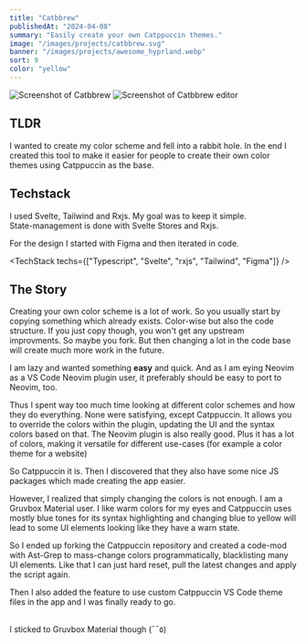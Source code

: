 ```yaml
---
title: "Catbbrew"
publishedAt: "2024-04-08"
summary: "Easily create your own Catppuccin themes."
image: "/images/projects/catbbrew.svg"
banner: "/images/projects/awesome_hyprland.webp"
sort: 9
color: "yellow"
---
```


![Screenshot of Catbbrew](/images/projects/catbbrew.webp)
![Screenshot of Catbbrew editor](/images/projects/catbbrew-design.webp)

## TLDR

I wanted to create my color scheme and fell into a rabbit hole. In the end I created this tool to make it easier for people to create their own color themes using Catppuccin as the base.

## Techstack

I used Svelte, Tailwind and Rxjs. My goal was to keep it simple.<br/>
State-management is done with Svelte Stores and Rxjs.

For the design I started with Figma and then iterated in code.

<TechStack techs={["Typescript", "Svelte", "rxjs", "Tailwind", "Figma"]} />

## The Story

Creating your own color scheme is a lot of work. So you usually start by copying something which already exists. Color-wise but also the code structure. If you just copy though, you won't get any upstream improvments. So maybe you fork. But then changing a lot in the code base will create much more work in the future.

I am lazy and wanted something **easy** and quick.
And as I am eying Neovim as a VS Code Neovim plugin user, it preferably should be easy to port to Neovim, too.

Thus I spent way too much time looking at different color schemes and how they do everything. None were satisfying, except Catppuccin. It allows you to override the colors within the plugin, updating the UI and the syntax colors based on that.
The Neovim plugin is also really good.
Plus it has a lot of colors, making it versatile for different use-cases (for example a color theme for a website)

So Catppuccin it is. Then I discovered that they also have some nice JS packages which made creating the app easier.

However, I realized that simply changing the colors is not enough.
I am a Gruvbox Material user. I like warm colors for my eyes and Catppuccin uses mostly blue tones for its syntax highlighting
and changing blue to yellow will lead to some UI elements looking like they have a warn state.

So I ended up forking the Catppuccin repository and created a code-mod with Ast-Grep to mass-change colors programmatically, blacklisting many UI elements. Like that I can just hard reset, pull the latest changes and apply the script again.

Then I also added the feature to use custom Catppuccin VS Code theme files in the app and I was finally ready to go.

<br />I sticked to Gruvbox Material though (¯¯٥)

